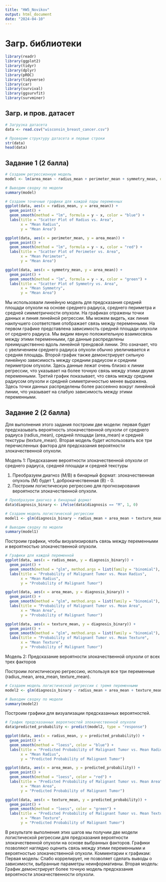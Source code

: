 ```yaml
---
title: "HW5_Novikov"
output: html_document
date: "2024-04-10"
---
```


# Загр. библиотеки
```r
library(readr)
library(ggplot2)
library(tidyr)
library(dplyr)
library(pROC)
library(tidyverse)
library(car)
library(survival)
library(ggsurvfit)
library(survminer)
```

## Загр. и пров. датасет
```r
# Загрузка датасета
data <- read.csv("wisconsin_breast_cancer.csv")

# Проверим структуру датасета и первые строки
str(data)
head(data)
```

## Задание 1 (2 балла)

```r
# Создаем регрессионную модель
model <- lm(area_mean ~ radius_mean + perimeter_mean + symmetry_mean, data = data)

# Выводим сводку по модели
summary(model)
```

```r
# Создаем точечные графики для каждой пары переменных
ggplot(data, aes(x = radius_mean, y = area_mean)) +
  geom_point() + 
  geom_smooth(method = "lm", formula = y ~ x, color = "blue") +
  labs(title = "Scatter Plot of Radius vs. Area",
       x = "Mean Radius",
       y = "Mean Area")

ggplot(data, aes(x = perimeter_mean, y = area_mean)) +
  geom_point() + 
  geom_smooth(method = "lm", formula = y ~ x, color = "red") +
  labs(title = "Scatter Plot of Perimeter vs. Area",
       x = "Mean Perimeter",
       y = "Mean Area")

ggplot(data, aes(x = symmetry_mean, y = area_mean)) +
  geom_point() + 
  geom_smooth(method = "lm", formula = y ~ x, color = "green") +
  labs(title = "Scatter Plot of Symmetry vs. Area",
       x = "Mean Symmetry",
       y = "Mean Area")
```

Мы использовали линейную модель для предсказания средней площади опухоли на основе среднего радиуса, среднего периметра и средней симметричности опухоли.
На графиках отражены точки данных и линия линейной регрессии. Мы можем видеть, как линия наилучшего соответствия отображает связь между переменными.
На первом графике представлена зависимость средней площади опухоли от среднего радиуса. Мы видим явную положительную взаимосвязь между этими переменными, где данные распределены преимущественно вдоль линейной трендовой линии. Это означает, что с увеличением среднего радиуса опухоли обычно увеличивается и средняя площадь.
Второй график также демонстрирует сильную линейную зависимость между средним радиусом и средним периметром опухоли. Здесь данные лежат очень близко к линии регрессии, что указывает на более точную связь между этими двумя переменными.
Третий график показывает, что связь между средним радиусом опухоли и средней симметричностью менее выражена. Здесь точки данных распределены более рассеянно вокруг линейной линии, что указывает на слабую зависимость между этими переменными.

## Задание 2 (2 балла)

Для выполнения этого задания построим две модели: первая будет предсказывать вероятность злокачественной опухоли от среднего радиуса (radius_mean), средней площади (area_mean) и средней текстуры (texture_mean). Вторая модель будет использовать все три перечисленных фактора для предсказания вероятности злокачественной опухоли.

Модель 1: Предсказание вероятности злокачественной опухоли от среднего радиуса, средней площади и средней текстуры

1. Преобразуем диагноз (M/B) в бинарный формат: злокачественная опухоль (M) будет 1, доброкачественная (B) - 0.
2. Построим логистическую регрессию для прогнозирования вероятности злокачественной опухоли.

```r
# Преобразуем диагноз в бинарный формат
data$diagnosis_binary <- ifelse(data$diagnosis == "M", 1, 0)

# Создаем модель логистической регрессии
model1 <- glm(diagnosis_binary ~ radius_mean + area_mean + texture_mean, data = data, family = "binomial")

# Выводим сводку по модели
summary(model1)
```

Построим графики, чтобы визуализировать связь между переменными и вероятностью злокачественной опухоли.

```r
# Графики для каждой переменной
ggplot(data, aes(x = radius_mean, y = diagnosis_binary)) +
  geom_point() +
  geom_smooth(method = "glm", method.args = list(family = "binomial"), color = "blue") +
  labs(title = "Probability of Malignant Tumor vs. Mean Radius",
       x = "Mean Radius",
       y = "Probability of Malignant Tumor")

ggplot(data, aes(x = area_mean, y = diagnosis_binary)) +
  geom_point() +
  geom_smooth(method = "glm", method.args = list(family = "binomial"), color = "red") +
  labs(title = "Probability of Malignant Tumor vs. Mean Area",
       x = "Mean Area",
       y = "Probability of Malignant Tumor")

ggplot(data, aes(x = texture_mean, y = diagnosis_binary)) +
  geom_point() +
  geom_smooth(method = "glm", method.args = list(family = "binomial"), color = "green") +
  labs(title = "Probability of Malignant Tumor vs. Mean Texture",
       x = "Mean Texture",
       y = "Probability of Malignant Tumor")
```

Модель 2: Предсказание вероятности злокачественной опухоли от всех трех факторов

Построим логистическую регрессию, используя все три переменные (radius_mean, area_mean, texture_mean).

```r
# Создаем модель логистической регрессии с тремя переменными
model2 <- glm(diagnosis_binary ~ radius_mean + area_mean + texture_mean, data = data, family = "binomial")

# Выводим сводку по модели
summary(model2)
```

Построим графики для визуализации предсказанных вероятностей.

```r
# График предсказанных вероятностей злокачественной опухоли
data$predicted_probability <- predict(model2, type = "response")

ggplot(data, aes(x = radius_mean, y = predicted_probability)) +
  geom_point() +
  geom_smooth(method = "loess", color = "blue") +
  labs(title = "Predicted Probability of Malignant Tumor vs. Mean Radius",
       x = "Mean Radius",
       y = "Predicted Probability of Malignant Tumor")

ggplot(data, aes(x = area_mean, y = predicted_probability)) +
  geom_point() +
  geom_smooth(method = "loess", color = "red") +
  labs(title = "Predicted Probability of Malignant Tumor vs. Mean Area",
       x = "Mean Area",
       y = "Predicted Probability of Malignant Tumor")

ggplot(data, aes(x = texture_mean, y = predicted_probability)) +
  geom_point() +
  geom_smooth(method = "loess", color = "green") +
  labs(title = "Predicted Probability of Malignant Tumor vs. Mean Texture",
       x = "Mean Texture",
       y = "Predicted Probability of Malignant Tumor")
```

В результате выполнения этих шагов мы получим две модели логистической регрессии для предсказания вероятности злокачественной опухоли на основе выбранных факторов. Графики позволяют наглядно оценить связь между этими переменными и вероятностью злокачественной опухоли.
Комментарии к графикам:
Первая модель:
Слабо коррелирует, не позволяет сделать выводы о зависимости, выбранные параметры неинформативны.
Вторая модель:
График демонстрирует более точную модель предсказания вероятности злокачественности опухоли.

